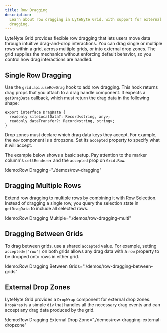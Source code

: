 ```yaml
---
title: Row Dragging
description:
  Learn about row dragging in LyteNyte Grid, with support for external drop zones and multiple row
  dragging.
---
```


LyteNyte Grid provides flexible row dragging that lets users move data through intuitive
drag-and-drop interactions. You can drag single or multiple rows within a grid, across multiple
grids, or into external drop zones. The grid supplies the mechanics without enforcing default
behavior, so you control how drag interactions are handled.

## Single Row Dragging

Use the `grid.api.useRowDrag` hook to add row dragging. This hook returns drag props that you attach
to a drag handle component. It expects a `getDragData` callback, which must return the drag data in
the following shape:

```tsx
export interface DragData {
  readonly siteLocalData?: Record<string, any>;
  readonly dataTransfer?: Record<string, string>;
}
```

Drop zones must declare which drag data keys they accept. For example, the `Row` component is a
dropzone. Set its `accepted` property to specify what it will accept.

The example below shows a basic setup. Pay attention to the marker column's `cellRenderer` and the
`accepted` prop on `Grid.Row`.

!demo:Row Dragging="./demos/row-dragging"

## Dragging Multiple Rows

Extend row dragging to multiple rows by combining it with Row Selection. Instead of dragging a single
row, you query the selection state in `getDragData` to include all selected rows.

!demo:Row Dragging Multiple="./demos/row-dragging-multi"

## Dragging Between Grids

To drag between grids, use a shared `accepted` value. For example, setting `accepted=["row"]` on both
grids allows any drag data with a `row` property to be dropped onto rows in either grid.

!demo:Row Dragging Between Grids="./demos/row-dragging-between-grids"

## External Drop Zones

LyteNyte Grid provides a `DropWrap` component for external drop zones. `DropWrap` is a simple `div`
that handles all the necessary drag events and can accept any drag data produced by the grid.

!demo:Row Dragging External Drop Zone="./demos/row-dragging-external-dropzone"

